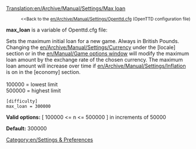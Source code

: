 [[Translation:en/Archive/Manual/Settings/Max loan]]

:<small><<Back to the [[en/Archive/Manual/Settings/Openttd.cfg]] (OpenTTD configuration file)</small>


'''max_loan''' is a variable of Openttd.cfg file:

Sets the maximum initial loan for a new game.  Always in British Pounds.  Changing the [[en/Archive/Manual/Settings/Currency]] under the <nowiki>[locale]</nowiki> section or in the [[en/Manual/Game options window]] will modify the maximum loan amount by the exchange rate of the chosen currency.  The maximum loan amount will increase over time if [[en/Archive/Manual/Settings/Inflation]] is on in the <nowiki>[economy]</nowiki> section.<br><br>
100000 = lowest limit<br>
500000 = highest limit<br>

<pre>
[difficulty]
max_loan = 300000
</pre>

'''Valid options:''' [ 100000 <= n <= 500000 ] in increments of 50000

'''Default:''' 300000


[[Category:en/Settings & Preferences]]